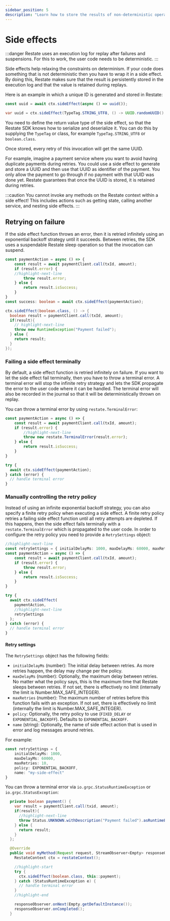 ```yaml
---
sidebar_position: 5
description: "Learn how to store the results of non-deterministic operations."
---
```



# Side effects

:::danger
Restate uses an execution log for replay after failures and suspensions.
For this to work, the user code needs to be deterministic.
:::

Side effects help relaxing the constraints on determinism.
If your code does something that is not deterministic then you have to wrap it in a side effect.
By doing this, Restate makes sure that the result is persistently stored in the execution log
and that the value is retained during replays.

Here is an example in which a unique ID is generated and stored in Restate:

<Tabs groupId="sdk">
<TabItem value="ts" label="Typescript">

```typescript
const uuid = await ctx.sideEffect(async () => uuid());
```

</TabItem>
<TabItem value="java" label="Java">

```java
var uuid = ctx.sideEffect(TypeTag.STRING_UTF8, () -> UUID.randomUUID().toString());
```

You need to define the return value type of the side effect, so that the Restate SDK knows how to serialize and deserialize it. You can do this by supplying the `TypeTag` or class, for example `TypeTag.STRING_UTF8` or `boolean.class`.  

</TabItem>
</Tabs>

Once stored, every retry of this invocation will get the same UUID.

For example, imagine a payment service where you want to avoid having duplicate payments during retries.
You could use a side effect to generate and store a UUID and then use that UUID as identifier of the payment.
You only allow the payment to go through if no payment with that UUID was done yet.
Restate guarantees that once the UUID is stored, it is retained during retries.

:::caution
You cannot invoke any methods on the Restate context within a side effect!
This includes actions such as getting state, calling another service, and nesting side effects.
:::

## Retrying on failure

If the side effect function throws an error, then it is retried infinitely using an exponential backoff strategy until it succeeds.
Between retries, the SDK uses a suspendable Restate sleep operation so that the invocation can suspend.

<Tabs groupId="sdk">
<TabItem value="ts" label="Typescript">

```typescript
const paymentAction = async () => {
    const result = await paymentClient.call(txId, amount);
    if (result.error) {
    //highlight-next-line
        throw result.error;
    } else {
        return result.isSuccess;
    }
}
const success: boolean = await ctx.sideEffect(paymentAction);
```

</TabItem>
<TabItem value="java" label="Java">

```java
ctx.sideEffect(boolean.class, () -> {
  boolean result = paymentClient.call(txId, amount);
  if(result){
    // highlight-next-line
    throw new RuntimeException("Payment failed");
  } else {
    return result;
  }
});
```

</TabItem>
</Tabs>

### Failing a side effect terminally

By default, a side effect function is retried infinitely on failure.
If you want to let the side effect fail terminally, then you have to throw a terminal error.
A terminal error will stop the infinite retry strategy and lets the SDK propagate the error to the user code where it can be handled.
The terminal error will also be recorded in the journal so that it will be deterministically thrown on replay.

<Tabs groupId="sdk">
<TabItem value="ts" label="Typescript">

You can throw a terminal error by using `restate.TerminalError`:

```typescript
const paymentAction = async () => {
    const result = await paymentClient.call(txId, amount);
    if (result.error) {
        //highlight-next-line
        throw new restate.TerminalError(result.error);
    } else {
        return result.isSuccess;
    }
}

try {
  await ctx.sideEffect(paymentAction);
} catch (error) {
  // handle terminal error
}
```

### Manually controlling the retry policy

Instead of using an infinite exponential backoff strategy, you can also specify a finite retry policy when executing a side effect.
A finite retry policy retries a failing side effect function until all retry attempts are depleted.
If this happens, then the side effect fails terminally with a `restate.TerminalError` which is propagated to the user code.
In order to configure the retry policy you need to provide a `RetrySettings` object:

```typescript
//highlight-next-line
const retrySettings = { initialDelayMs: 1000, maxDelayMs: 60000, maxRetries: 10 }
const paymentAction = async () => {
    const result = await paymentClient.call(txId, amount);
    if (result.error) {
        throw result.error;
    } else {
        return result.isSuccess;
    }
}

try {
  await ctx.sideEffect(
    paymentAction, 
    //highlight-next-line
    retrySettings
  );
} catch (error) {
  // handle terminal error
}
```

#### Retry settings

The `RetrySettings` object has the following fields:
- `initialDelayMs` (number): The initial delay between retries. As more retries happen, the delay may change per the policy.
- `maxDelayMs` (number): Optionally, the maximum delay between retries. No matter what the policy says, this is the maximum time
  that Restate sleeps between retries. If not set, there is effectively no limit (internally the limit is Number.MAX_SAFE_INTEGER).
- `maxRetries` (number): The maximum number of retries before this function fails with an exception. If not set, there is effectively no limit (internally the limit is Number.MAX_SAFE_INTEGER).
- `policy`:  Optionally, the retry policy to use (`FIXED_DELAY` or `EXPONENTIAL_BACKOFF`). Defaults to `EXPONENTIAL_BACKOFF`.
- `name` (string): Optionally, the name of side effect action that is used in error and log messages around retries.

For example:
```typescript
const retrySettings = {
    initialDelayMs: 1000,
    maxDelayMs: 60000,
    maxRetries: 10,
    policy: EXPONENTIAL_BACKOFF,
    name: "my-side-effect"
}
```

</TabItem>
<TabItem value="java" label="Java">

You can throw a terminal error via `io.grpc.StatusRuntimeException` or `io.grpc.StatusException`:

```java
  private boolean payment() {
    var result = paymentClient.call(txid, amount);
    if(result){
      //highlight-next-line
      throw Status.UNKNOWN.withDescription("Payment failed").asRuntimeException();
    } else {
      return result;
    }
  };

  @Override
  public void myMethod(Request request, StreamObserver<Empty> responseObserver) {
    RestateContext ctx = restateContext();

    //highlight-start
    try {
      ctx.sideEffect(boolean.class, this::payment);
    } catch (StatusRuntimeException e) {
      // handle terminal error
    }
    //highlight-end

    responseObserver.onNext(Empty.getDefaultInstance());
    responseObserver.onCompleted();
  }
```

</TabItem>
</Tabs>


